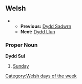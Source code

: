 ==Welsh==
*
**'''Previous:''' [[Dydd Sadwrn]]
**'''Next:''' [[Dydd Llun]]
===Proper Noun===
'''Dydd Sul'''
# [[Sunday]]
[[Category:Welsh days of the week]]